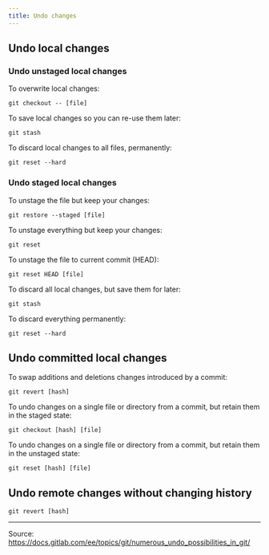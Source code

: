 ```yaml
---
title: Undo changes
---
```


## Undo local changes

### Undo unstaged local changes

To overwrite local changes:

`git checkout -- [file]`

To save local changes so you can re-use them later:

`git stash`

To discard local changes to all files, permanently:

`git reset --hard`

### Undo staged local changes

To unstage the file but keep your changes:

`git restore --staged [file]`

To unstage everything but keep your changes:

`git reset`

To unstage the file to current commit (HEAD):

`git reset HEAD [file]`

To discard all local changes, but save them for later:

`git stash`

To discard everything permanently:

`git reset --hard`

## Undo committed local changes

To swap additions and deletions changes introduced by a commit:

`git revert [hash]`

To undo changes on a single file or directory from a commit, but retain them in the staged state:

`git checkout [hash] [file]`

To undo changes on a single file or directory from a commit, but retain them in the unstaged state:

`git reset [hash] [file]`

## Undo remote changes without changing history

`git revert [hash]`

---

Source: https://docs.gitlab.com/ee/topics/git/numerous_undo_possibilities_in_git/
